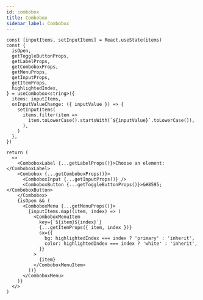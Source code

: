```yaml
---
id: combobox
title: Combobox
sidebar_label: Combobox
---
```


```tsx
const [inputItems, setInputItems] = React.useState(items)
const {
  isOpen,
  getToggleButtonProps,
  getLabelProps,
  getComboboxProps,
  getMenuProps,
  getInputProps,
  getItemProps,
  highlightedIndex,
} = useCombobox<string>({
  items: inputItems,
  onInputValueChange: ({ inputValue }) => {
    setInputItems(
      items.filter(item =>
        item.toLowerCase().startsWith(`${inputValue}`.toLowerCase()),
      ),
    )
  },
})

return (
  <>
    <ComboboxLabel {...getLabelProps()}>Choose an element:</ComboboxLabel>
    <Combobox {...getComboboxProps()}>
      <ComboboxInput {...getInputProps()} />
      <ComboboxButton {...getToggleButtonProps()}>&#8595;</ComboboxButton>
    </Combobox>
    {isOpen && (
      <ComboboxMenu {...getMenuProps()}>
        {inputItems.map((item, index) => (
          <ComboboxMenuItem
            key={`${item}${index}`}
            {...getItemProps({ item, index })}
            sx={{
              bg: highlightedIndex === index ? 'primary' : 'inherit',
              color: highlightedIndex === index ? 'white' : 'inherit',
            }}
          >
            {item}
          </ComboboxMenuItem>
        ))}
      </ComboboxMenu>
    )}
  </>
)
```
